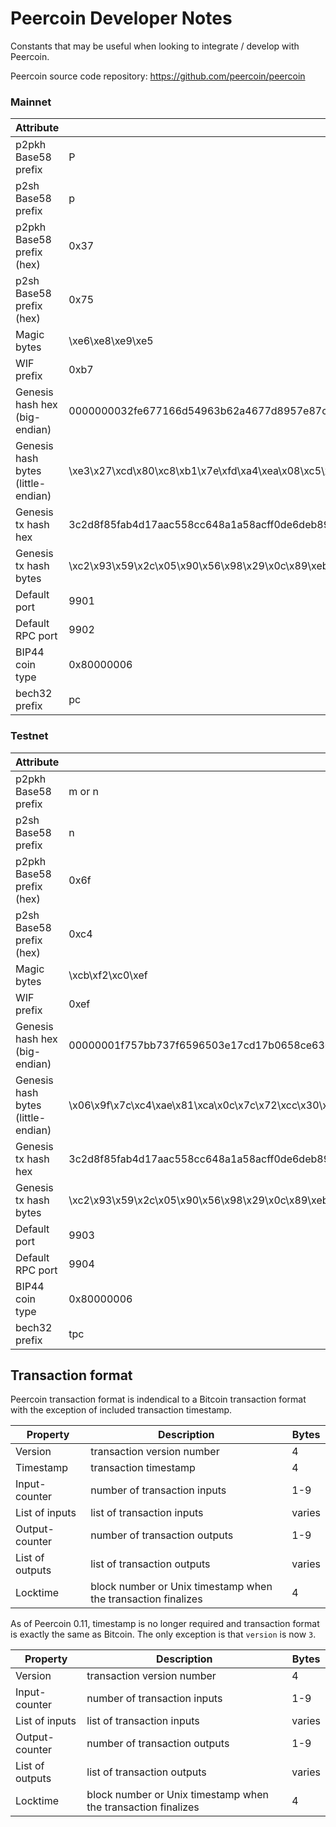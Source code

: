 <!-- KEYWORDS: developer, notes, mainnet, testnet, port, wif, magic bytes -->
# Peercoin Developer Notes

Constants that may be useful when looking to integrate / develop with Peercoin.

Peercoin source code repository: https://github.com/peercoin/peercoin

### Mainnet

| Attribute | Value |
|-----------|-------|
| p2pkh Base58 prefix | P |
| p2sh Base58 prefix | p |
| p2pkh Base58 prefix (hex) | 0x37 |
| p2sh Base58 prefix (hex) | 0x75 |
| Magic bytes |  \xe6\xe8\xe9\xe5 |
| WIF prefix | 0xb7 |
| Genesis hash hex (big-endian) |  0000000032fe677166d54963b62a4677d8957e87c508eaa4fd7eb1c880cd27e3 |
| Genesis hash bytes (little-endian) |  \xe3\x27\xcd\x80\xc8\xb1\x7e\xfd\xa4\xea\x08\xc5\x87\x7e\x95\xd8\x77\x46\x2a\xb6\x63\x49\xd5\x66\x71\x67\xfe\x32\x00\x00\x00\x00 |
| Genesis tx hash hex | 3c2d8f85fab4d17aac558cc648a1a58acff0de6deb890c29985690052c5993c2 |
| Genesis tx hash bytes |  \xc2\x93\x59\x2c\x05\x90\x56\x98\x29\x0c\x89\xeb\x6d\xde\xf0\xcf\x8a\xa5\xa1\x48\xc6\x8c\x55\xac\x7a\xd1\xb4\xfa\x85\x8f\x2d\x3c |
| Default port | 9901 |
| Default RPC port | 9902 |
| BIP44 coin type| 0x80000006 |
| bech32 prefix | pc |

### Testnet

| Attribute | Value |
|-----------|-------|
| p2pkh Base58 prefix | m or n |
| p2sh Base58 prefix | n |
| p2pkh Base58 prefix (hex) | 0x6f |
| p2sh Base58 prefix (hex) | 0xc4 |
| Magic bytes | \xcb\xf2\xc0\xef |
| WIF prefix | 0xef |
| Genesis hash hex (big-endian) | 00000001f757bb737f6596503e17cd17b0658ce630cc727c0cca81aec47c9f06 |
| Genesis hash bytes (little-endian) |  \x06\x9f\x7c\xc4\xae\x81\xca\x0c\x7c\x72\xcc\x30\xe6\x8c\x65\xb0\x17\xcd\x17\x3e\x50\x96\x65\x7f\x73\xbb\x57\xf7\x01\x00\x00\x00  |
| Genesis tx hash hex | 3c2d8f85fab4d17aac558cc648a1a58acff0de6deb890c29985690052c5993c2 |
| Genesis tx hash bytes |  \xc2\x93\x59\x2c\x05\x90\x56\x98\x29\x0c\x89\xeb\x6d\xde\xf0\xcf\x8a\xa5\xa1\x48\xc6\x8c\x55\xac\x7a\xd1\xb4\xfa\x85\x8f\x2d\x3c |
| Default port | 9903 |
| Default RPC port | 9904 |
| BIP44 coin type| 0x80000006 |
| bech32 prefix | tpc |

## Transaction format

Peercoin transaction format is indendical to a Bitcoin transaction format with the exception of included transaction timestamp.

| Property | Description | Bytes |
|----------|-------------|-------|
| Version  | transaction version number | 4 |
| Timestamp | transaction timestamp | 4 |
| Input-counter | number of transaction inputs | 1-9 |
| List of inputs | list of transaction inputs | varies |
| Output-counter | number of transaction outputs | 1-9 |
| List of outputs | list of transaction outputs | varies |
| Locktime | block number or Unix timestamp when the transaction finalizes | 4 |


As of Peercoin 0.11, timestamp is no longer required and transaction format is exactly the same as Bitcoin. The only exception is that `version` is now `3`.

| Property | Description | Bytes |
|----------|-------------|-------|
| Version  | transaction version number | 4 |
| Input-counter | number of transaction inputs | 1-9 |
| List of inputs | list of transaction inputs | varies |
| Output-counter | number of transaction outputs | 1-9 |
| List of outputs | list of transaction outputs | varies |
| Locktime | block number or Unix timestamp when the transaction finalizes | 4 |

